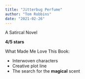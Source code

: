 ```yaml
---
title: "Jitterbug Perfume"
author: "Tom Robbins"
date: "2021-02-26"
---
```

A Satircal Novel

**4/5 stars**

What Made Me Love This Book:
* Interwoven characters
* Creative plot line
* The search for the **magical** scent